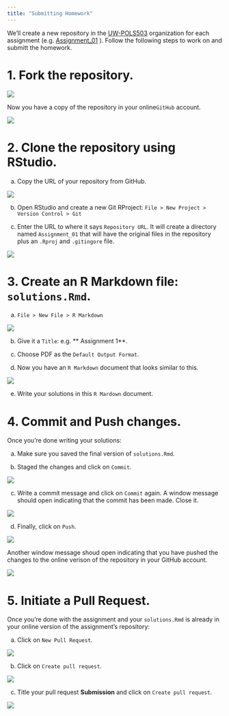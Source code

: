 ```yaml
---
title: "Submitting Homework"
---
```


We'll create a new repository in the [UW-POLS503](https://github.com/UW-POLS503) organization for each assignment (e.g. [Assignment_01](https://github.com/UW-POLS503/Assignment_01) ). Follow the following steps to work on and submitt the homework.

# 1. Fork the repository.

![](img/fork.png)

Now you have a copy of the repository in your online`GitHub` account.

![](img/forked.png)

# 2. Clone the repository using RStudio.

a. Copy the URL of your repository from GitHub.

![](img/clone.png)

b. Open RStudio and create a new Git RProject: `File > New Project > Version Control > Git`

c. Enter the URL to where it says `Repository URL`. It will create a directory named `Assignment_01` that will have the original files in the repository plus an `.Rproj` and `.gitingore` file.

<div style="width:300px; height=200px">
![](img/clone2.png)
</div>


# 3. Create an R Markdown file: `solutions.Rmd`.

a. `File > New File > R Markdown`

<div style="width:300px; height=200px">
![](img/markdown.png)
</div>

b. Give it a `Title`: e.g. ** Assignment 1**.

c. Choose PDF as the `Default Output Format`. 

d. Now you have an `R Markdown` document that looks similar to this.

<div style="width:500px; height=200px"> 
![](img/markdown2.png)
</div>

e. Write your solutions in this `R Mardown` document. 

# 4. Commit and Push changes.

Once you're done writing your solutions:

a. Make sure you saved the final version of `solutions.Rmd`.

b. Staged the changes and click on `Commit`.

<div style="width:500px; height=200px"> 
![](img/commit.png)
</div>

c. Write a commit message and click on `Commit` again. A window message should open indicating that the commit has been made. Close it. 

<div style="width:500px; height=200px"> 
![](img/commit2.png)
</div>

d. Finally, click on `Push`. 

<div style="width:500px; height=200px"> 
![](img/push.png)
</div>

Another window message shoud open indicating that you have pushed the changes to the online verison of the repository in your GitHub account. 

<div style="width:500px; height=200px"> 
![](img/push2.png)
</div>

# 5. Initiate a Pull Request.

Once you're done with the assignment and your `solutions.Rmd` is already in your online version of the assignment's repository:

a. Click on `New Pull Request`.

<div style="width:500px; height=200px"> 
![](img/pull_request.png)
</div>

b. Click on `Create pull request`.

<div style="width:500px; height=200px"> 
![](img/pull_request2.png)
</div>
 
c. Title your pull request **Submission** and click on `Create pull request`.

<div style="width:500px; height=200px"> 
![](img/pull_request3.png)
</div>





